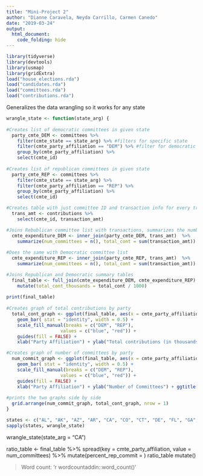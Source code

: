 ```yaml
---
title: "Mini-Project 2"
author: "Dianne Caravela, Neyda Carrillo, Carmen Canedo"
date: "2019-03-24"
output: 
  html_document:
    code_folding: hide
---
```


```r
library(tidyverse)
library(devtools)
library(usmap)
library(gridExtra)
load("house_elections.rda")
load("candidates.rda")
load("committees.rda")
load("contributions.rda")
```


Generalizes the data wrangling so it works for any state
```r
wrangle_state <- function(state_arg) {
  
#Creates list of democratic committees in given state
  party_cmte_DEM <- committees %>%
    filter(cmte_state == state_arg) %>% #filters for specific state
    filter(cmte_party_affiliation == "DEM") %>% #filter for democratic committees
    group_by(cmte_party_affiliation) %>%
    select(cmte_id)
  
#Creates list of republican committees in given state
  party_cmte_REP <- committees %>%
    filter(cmte_state == state_arg) %>%
    filter(cmte_party_affiliation == "REP") %>%
    group_by(cmte_party_affiliation) %>%
    select(cmte_id) 

#Creates table with just committee ID and transaction info for every transaction 
  trans_amt <- contributions %>%
    select(cmte_id, transaction_amt)

#Joins Rebublican committee list with transactions, summarizes the number of committies and the total amount of money they recieved  
  cmte_expenditure_DEM <- inner_join(party_cmte_DEM, trans_amt)  %>%
    summarize(num_committees = n(), total_cont = sum(transaction_amt))
  
#Does the same with Democratic committee list  
  cmte_expenditure_REP <- inner_join(party_cmte_REP, trans_amt)  %>%
    summarize(num_committees = n(), total_cont = sum(transaction_amt))

#Joins Republican and Democratic summary tables 
  final_table <- full_join(cmte_expenditure_DEM, cmte_expenditure_REP) %>%
    mutate(total_cont_thousands = total_cont / 1000)
  
print(final_table)
 
#Creates graph of total contributions by party 
  total_cont_graph <- ggplot(final_table, aes(x = cmte_party_affiliation, y = total_cont_thousands, fill = cmte_party_affiliation)) +
    geom_bar( stat = "identity", width = 0.5) +
    scale_fill_manual(breaks = c("DEM", "REP"),
                    values = c("blue", "red")) +
    guides(fill = FALSE) +
    xlab("Party Affiliation") + ylab("Total contributions (in thousands of dollars)") + ggtitle("Amount of contributions by committees by party in ", state_arg)

#Creates graph of number of committees by party
  num_commit_graph <- ggplot(final_table, aes(x = cmte_party_affiliation, y = num_committees, fill = cmte_party_affiliation)) +
    geom_bar( stat = "identity", width = 0.5) +
    scale_fill_manual(breaks = c("DEM", "REP"),
                    values = c("blue", "red")) +
    guides(fill = FALSE) +
    xlab("Party Affiliation") + ylab("Number of Committees") + ggtitle("Number of committees by party afffiliation in ", state_arg)
 
#prints the two graphs side by side 
  grid.arrange(num_commit_graph, total_cont_graph, nrow = 1)
}

states <- c("AL", "AK", "AZ", "AR", "CA", "CO", "CT", "DE", "FL", "GA", "HI", "ID", "IL", "IN", "IA", "KS", "KY", "LA", "ME", "MD", "MA", "MI", "MN", "MS", "MO", "MT", "NE", "NV", "NH", "NJ", "NM", "NY", "NC", "ND", "OH", "OK", "OR", "PA", "RI", "SC", "SD", "TN", "TX", "UT", "VT", "VA", "WA", "WV", "WI", "WY")
sapply(states, wrangle_state)
```
wrangle_state(state_arg = "CA")

ratio_table <- final_table %>%
  spread(key = cmte_party_affiliation, value = num_committees) %>%
  mutate(percent_rep_commit = )
ratio_table
mutate()

> Word count: 'r wordcountaddin::word_count()'



